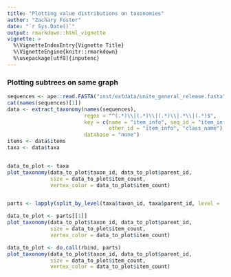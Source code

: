 ```yaml
---
title: "Plotting value distributions on taxonomies"
author: "Zachary Foster"
date: "`r Sys.Date()`"
output: rmarkdown::html_vignette
vignette: >
  %\VignetteIndexEntry{Vignette Title}
  %\VignetteEngine{knitr::rmarkdown}
  %\usepackage[utf8]{inputenc}
---
```





### Plotting subtrees on same graph

```r
sequences <- ape::read.FASTA("inst/extdata/unite_general_release.fasta")
cat(names(sequences)[1])
data <- extract_taxonomy(names(sequences),
                         regex = "^(.*)\\|(.*)\\|(.*)\\|.*\\|(.*)$",
                         key = c(name = "item_info", seq_id = "item_info",
                                 other_id = "item_info", "class_name"),
                         database = "none")
items <- data$items
taxa <- data$taxa


data_to_plot <- taxa
plot_taxonomy(data_to_plot$taxon_id, data_to_plot$parent_id,
              size = data_to_plot$item_count,
              vertex_color = data_to_plot$item_count)


parts <- lapply(split_by_level(taxa$taxon_id, taxa$parent_id, level =  2), function(i) taxa[i, ])

data_to_plot <- parts[[1]]
plot_taxonomy(data_to_plot$taxon_id, data_to_plot$parent_id,
              size = data_to_plot$item_count,
              vertex_color = data_to_plot$item_count)

data_to_plot <- do.call(rbind, parts)
plot_taxonomy(data_to_plot$taxon_id, data_to_plot$parent_id,
              size = data_to_plot$item_count,
              vertex_color = data_to_plot$item_count)
```

